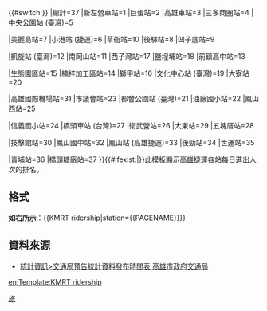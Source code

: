 {{#switch:{{{station|{{PAGENAME}}}}}
|總計=37
|新左營車站=1
|巨蛋站=2
|高雄車站=3
|三多商圈站=4
|中央公園站 (臺灣)=5

|美麗島站=7
|小港站 (捷運)=6
|草衙站=10
|後驛站=8
|凹子底站=9

|凱旋站 (臺灣)=12
|南岡山站=11
|西子灣站=17
|鹽埕埔站=18
|前鎮高中站=13

|生態園區站=15
|楠梓加工區站=14
|獅甲站=16
|文化中心站 (臺灣)=19
|大寮站=20

|高雄國際機場站=31
|市議會站=23
|都會公園站 (臺灣)=21
|油廠國小站=22
|鳳山西站=25

|信義國小站=24
|橋頭車站 (台灣)=27
|衛武營站=26
|大東站=29
|五塊厝站=28

|技擊館站=30
|鳳山國中站=32
|鳳山站 (高雄捷運)=33
|後勁站=34
|世運站=35

|青埔站=36
|橋頭糖廠站=37
}}{{#ifexist:{{{station}}}|}}<noinclude>此模板顯示{{KMRT ridership-date}}[[高雄捷運]]各站每日進出人次的排名。

==格式==
'''如右所示'''：<nowiki>{{KMRT ridership|station={{PAGENAME}}}}</nowiki>

==資料來源==
*[http://www.tbkc.gov.tw/census-01-01.asp 統計資訊>交通局預告統計資料發布時間表 高雄市政府交通局]
[[Category:高雄捷運模板|旅]]
[[en:Template:KMRT ridership]]</noinclude>